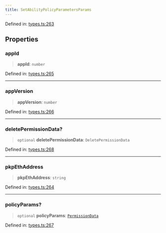 ```yaml
---
title: SetAbilityPolicyParametersParams
---
```


Defined in: [types.ts:263](https://github.com/LIT-Protocol/Vincent/blob/59bbcc58961d006596c8c80671cc1200f69f2946/packages/libs/contracts-sdk/src/types.ts#L263)

## Properties

### appId

> **appId**: `number`

Defined in: [types.ts:265](https://github.com/LIT-Protocol/Vincent/blob/59bbcc58961d006596c8c80671cc1200f69f2946/packages/libs/contracts-sdk/src/types.ts#L265)

***

### appVersion

> **appVersion**: `number`

Defined in: [types.ts:266](https://github.com/LIT-Protocol/Vincent/blob/59bbcc58961d006596c8c80671cc1200f69f2946/packages/libs/contracts-sdk/src/types.ts#L266)

***

### deletePermissionData?

> `optional` **deletePermissionData**: `DeletePermissionData`

Defined in: [types.ts:268](https://github.com/LIT-Protocol/Vincent/blob/59bbcc58961d006596c8c80671cc1200f69f2946/packages/libs/contracts-sdk/src/types.ts#L268)

***

### pkpEthAddress

> **pkpEthAddress**: `string`

Defined in: [types.ts:264](https://github.com/LIT-Protocol/Vincent/blob/59bbcc58961d006596c8c80671cc1200f69f2946/packages/libs/contracts-sdk/src/types.ts#L264)

***

### policyParams?

> `optional` **policyParams**: [`PermissionData`](./PermissionData)

Defined in: [types.ts:267](https://github.com/LIT-Protocol/Vincent/blob/59bbcc58961d006596c8c80671cc1200f69f2946/packages/libs/contracts-sdk/src/types.ts#L267)
